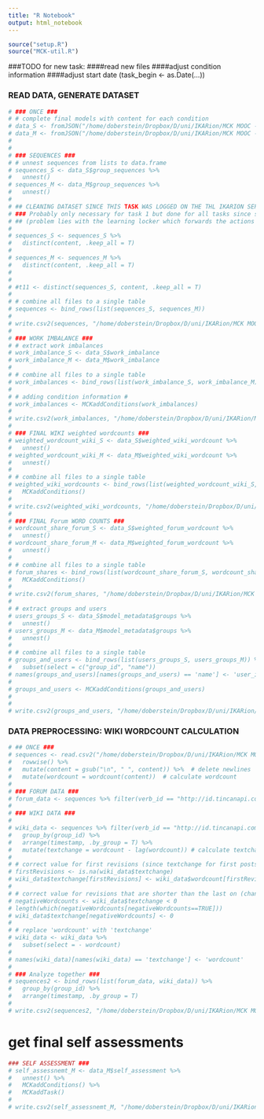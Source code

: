 ```yaml
---
title: "R Notebook"
output: html_notebook
---
```


```r
source("setup.R")
source("MCK-util.R")
```
###TODO for new task:
####read new files
####adjust condition information
####adjust start date (task_begin <- as.Date(...))

### READ DATA, GENERATE DATASET
```r
# ### ONCE ###
# # complete final models with content for each condition
# data_S <- fromJSON("/home/doberstein/Dropbox/D/uni/IKARion/MCK MOOC - SoSe19/Task 2/Task2_EA2_S_with_content.txt")
# data_M <- fromJSON("/home/doberstein/Dropbox/D/uni/IKARion/MCK MOOC - SoSe19/Task 2/Task2_EA2_M_with_content.txt")
# 
# 
# ### SEQUENCES ###
# # unnest sequences from lists to data.frame
# sequences_S <- data_S$group_sequences %>%
#   unnest()
# sequences_M <- data_M$group_sequences %>%
#   unnest()
# 
# ## CLEANING DATASET SINCE THIS TASK WAS LOGGED ON THE THL IKARION SERVER WICH FOR WHATEVER REASON LOGGED SOME ACTIVITIES TWICE ##
# ### Probably only necessary for task 1 but done for all tasks since sometimes activities were performed multiple times if the LMS (moodle) was too slow so that the "submit" button was pressed multiple times
# ## (problem lies with the learning locker which forwards the actions twice)
# 
# sequences_S <- sequences_S %>%
#   distinct(content, .keep_all = T)
# 
# sequences_M <- sequences_M %>%
#   distinct(content, .keep_all = T)
# 
# 
# #t11 <- distinct(sequences_S, content, .keep_all = T)
# 
# # combine all files to a single table
# sequences <- bind_rows(list(sequences_S, sequences_M))
# 
# write.csv2(sequences, "/home/doberstein/Dropbox/D/uni/IKARion/MCK MOOC - SoSe19/analysis/task2_activities.csv", row.names = F)
# 
# ### WORK IMBALANCE ###
# # extract work imbalances
# work_imbalance_S <- data_S$work_imbalance
# work_imbalance_M <- data_M$work_imbalance
# 
# # combine all files to a single table
# work_imbalances <- bind_rows(list(work_imbalance_S, work_imbalance_M))
# 
# # adding condition information #
# work_imbalances <- MCKaddConditions(work_imbalances)
# 
# write.csv2(work_imbalances, "/home/doberstein/Dropbox/D/uni/IKARion/MCK MOOC - SoSe19/analysis/task2_work_imbalances.csv", row.names = F)
# 
# ### FINAL WIKI weighted wordcounts ###
# weighted_wordcount_wiki_S <- data_S$weighted_wiki_wordcount %>%
#   unnest()
# weighted_wordcount_wiki_M <- data_M$weighted_wiki_wordcount %>%
#   unnest()
# 
# # combine all files to a single table
# weighted_wiki_wordcounts <- bind_rows(list(weighted_wordcount_wiki_S, weighted_wordcount_wiki_M)) %>%
#   MCKaddConditions()
# 
# write.csv2(weighted_wiki_wordcounts, "/home/doberstein/Dropbox/D/uni/IKARion/MCK MOOC - SoSe19/analysis/task2_weighted_wiki_wordcounts.csv", row.names = F)
# 
# ### FINAL Forum WORD COUNTS ###
# wordcount_share_forum_S <- data_S$weighted_forum_wordcount %>%
#   unnest()
# wordcount_share_forum_M <- data_M$weighted_forum_wordcount %>%
#   unnest()
# 
# # combine all files to a single table
# forum_shares <- bind_rows(list(wordcount_share_forum_S, wordcount_share_forum_M)) %>%
#   MCKaddConditions()
# 
# write.csv2(forum_shares, "/home/doberstein/Dropbox/D/uni/IKARion/MCK MOOC - SoSe19/analysis/task2_forum_shares.csv")
# 
# # extract groups and users
# users_groups_S <- data_S$model_metadata$groups %>%
#   unnest()
# users_groups_M <- data_M$model_metadata$groups %>%
#   unnest()
# 
# # combine all files to a single table
# groups_and_users <- bind_rows(list(users_groups_S, users_groups_M)) %>%
#   subset(select = c("group_id", "name"))
# names(groups_and_users)[names(groups_and_users) == 'name'] <- 'user_id'
# 
# groups_and_users <- MCKaddConditions(groups_and_users)
# 
# 
# write.csv2(groups_and_users, "/home/doberstein/Dropbox/D/uni/IKARion/MCK MOOC - SoSe19/analysis/task2_groups_and_users.csv")
```

### DATA PREPROCESSING: WIKI WORDCOUNT CALCULATION
```r
# ## ONCE ###
# sequences <- read.csv2("/home/doberstein/Dropbox/D/uni/IKARion/MCK MOOC - SoSe19/analysis/task2_activities.csv", stringsAsFactors = F) %>%
#   rowwise() %>%
#   mutate(content = gsub("\n", " ", content)) %>%  # delete newlines
#   mutate(wordcount = wordcount(content))  # calculate wordcount
# 
# ### FORUM DATA ###
# forum_data <- sequences %>% filter(verb_id == "http://id.tincanapi.com/verb/replied")
# 
# ### WIKI DATA ###
# 
# wiki_data <- sequences %>% filter(verb_id == "http://id.tincanapi.com/verb/updated") %>%
#   group_by(group_id) %>%
#   arrange(timestamp, .by_group = T) %>%
#   mutate(textchange = wordcount - lag(wordcount)) # calculate textchange as difference between current and last revision
# 
# # correct value for first revisions (since textchange for first posts are "NA")
# firstRevisions <- is.na(wiki_data$textchange)
# wiki_data$textchange[firstRevisions] <- wiki_data$wordcount[firstRevisions]
# 
# # correct value for revisions that are shorter than the last on (change negative numbers to 0)
# negativeWordcounts <- wiki_data$textchange < 0
# length(which(negativeWordcounts[negativeWordcounts==TRUE]))
# wiki_data$textchange[negativeWordcounts] <- 0
# 
# # replace 'wordcount' with 'textchange'
# wiki_data <- wiki_data %>%
#   subset(select = - wordcount)
# 
# names(wiki_data)[names(wiki_data) == 'textchange'] <- 'wordcount'
# 
# ### Analyze together ###
# sequences2 <- bind_rows(list(forum_data, wiki_data)) %>%
#   group_by(group_id) %>%
#   arrange(timestamp, .by_group = T)
# 
# write.csv2(sequences2, "/home/doberstein/Dropbox/D/uni/IKARion/MCK MOOC - SoSe19/analysis/task2_activities.csv", row.names = F)
```
# get final self assessments
```r
### SELF ASSESSMENT ###
# self_assessnemt_M <- data_M$self_assessment %>% 
#   unnest() %>% 
#   MCKaddConditions() %>% 
#   MCKaddTask()
# 
# write.csv2(self_assessnemt_M, "/home/doberstein/Dropbox/D/uni/IKARion/MCK MOOC - SoSe19/analysis/task2_self_assessments.csv", row.names = F)
```


